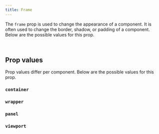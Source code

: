 ```yaml
---
title: Frame
---
```


The `frame` prop is used to change the appearance of a component. It is often used to change the border, shadow, or padding of a component. Below are the possible values for this prop.

<br />


## Prop values

Prop values differ per component. Below are the possible values for this prop.

### `container`

<DecorativeField frame="fill">
  <DecorativeBox />
</DecorativeField>

### `wrapper`

<DecorativeField frame="wrapper">
  <DecorativeBox />
</DecorativeField>

### `panel`

<DecorativeField frame="panel">
  <DecorativeBox />
</DecorativeField>

### `viewport`

<DecorativeField frame="viewport">
  <DecorativeBox />
</DecorativeField>
